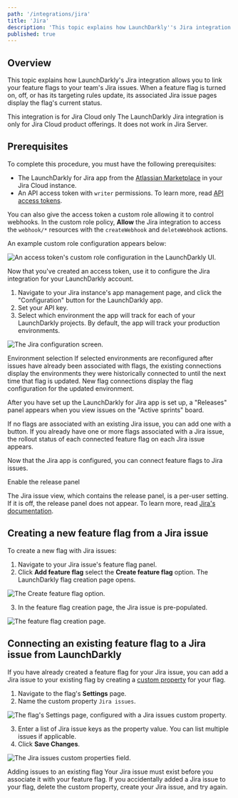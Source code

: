 ```yaml
---
path: '/integrations/jira'
title: 'Jira'
description: 'This topic explains how LaunchDarkly''s Jira integration allows you to link your feature flags to Jira issues.'
published: true
---
```


## Overview

This topic explains how LaunchDarkly's Jira integration allows you to link your feature flags to your team's Jira issues. When a feature flag is turned on, off, or has its targeting rules update, its associated Jira issue pages display the flag's current status.

<Callout intent="info">
  <CalloutTitle>This integration is for Jira Cloud only</CalloutTitle>
  <CalloutDescription>
    The LaunchDarkly Jira integration is only for Jira Cloud product offerings. It does not work in Jira Server.
  </CalloutDescription>
</Callout> 

## Prerequisites

To complete this procedure, you must have the following prerequisites:

- The LaunchDarkly for Jira app from the [Atlassian Marketplace](https://marketplace.atlassian.com/apps/1219142/launchdarkly-for-jira?hosting=cloud&tab=overview) in your Jira Cloud instance.
- An API access token with `writer` permissions. To learn more, read [API access tokens](/home/account-security/api-access-tokens).

You can also give the access token a custom role allowing it to control webhooks. In the custom role policy, **Allow** the Jira integration to access the `webhook/*` resources with the `createWebhook` and `deleteWebhook` actions.

An example custom role configuration appears below:

![An access token's custom role configuration in the LaunchDarkly UI.](../images/jira-create-access-token.png) 


Now that you've created an access token, use it to configure the Jira integration for your LaunchDarkly account.

1. Navigate to your Jira instance's app management page, and click the "Configuration" button for the LaunchDarkly app.
2. Set your API key.
3. Select which environment the app will track for each of your LaunchDarkly projects. By default, the app will track your production environments.

![The Jira configuration screen.](../images/jira-configure-ld-integration.png)

<Callout intent="alert">
  <CalloutTitle>Environment selection</CalloutTitle>
  <CalloutDescription>
    If selected environments are reconfigured after issues have already been associated with flags, the existing
    connections display the environments they were historically connected to until the next time that flag is updated.
    New flag connections display the flag configuration for the updated environment.
  </CalloutDescription>
</Callout>

After you have set up the LaunchDarkly for Jira app is set up, a "Releases" panel appears when you view issues on the "Active sprints" board.

If no flags are associated with an existing Jira issue, you can add one with a button. If you already have one or more flags associated with a Jira issue, the rollout status of each connected feature flag on each Jira issue appears.

Now that the Jira app is configured, you can connect feature flags to Jira issues.

<Callout intent="info">
  <CalloutTitle>Enable the release panel</CalloutTitle>
  <CalloutDescription>

The Jira issue view, which contains the release panel, is a per-user setting. If it is off, the release panel does not appear. To learn more, read [Jira's documentation](https://confluence.atlassian.com/jiracorecloud/the-new-jira-issue-view-938040503.html).

</CalloutDescription>
</Callout>

## Creating a new feature flag from a Jira issue

To create a new flag with Jira issues:

1. Navigate to your Jira issue's feature flag panel.
2. Click **Add feature flag** select the **Create feature flag** option. The LaunchDarkly flag creation page opens.

![The Create feature flag option.](../images/jira-create-feature-flag.png) 


3. In the feature flag creation page, the Jira issue is pre-populated.

![The feature flag creation page.](../images/jira-new-feature-flag.png) 


## Connecting an existing feature flag to a Jira issue from LaunchDarkly

If you have already created a feature flag for your Jira issue, you can add a Jira issue to your existing flag by creating a [custom property](/home/advanced/custom-properties) for your flag.

1. Navigate to the flag's **Settings** page.
2. Name the custom property `Jira issues`.

![The flag's Settings page, configured with a `Jira issues` custom property.](../images/jira-custom-properties-dropdown.png) 


3. Enter a list of Jira issue keys as the property value. You can list multiple issues if applicable.
4. Click **Save Changes**.

![The Jira issues custom properties field.](../images/jira-custom-properties-issues.png) 


<Callout intent="alert">
  <CalloutTitle>Adding issues to an existing flag</CalloutTitle>
  <CalloutDescription>
    Your Jira issue must exist before you associate it with your feature flag. If you accidentally added a Jira issue to
    your flag, delete the custom property, create your Jira issue, and try again.
  </CalloutDescription>
</Callout> 
